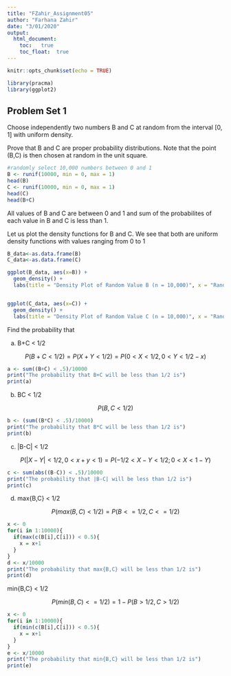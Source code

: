 ---
title: "FZahir_Assignment05"
author: "Farhana Zahir"
date: "3/01/2020"
output: 
  html_document:
    toc:   true
    toc_float:  true
---

```{r setup, include=FALSE}
knitr::opts_chunk$set(echo = TRUE)
```

```{r}
library(pracma)
library(ggplot2)
```
## Problem Set 1

Choose independently two numbers B and C at random from the interval [0, 1] with uniform density. 

Prove that B and C are proper probability distributions. Note that the point (B,C) is then chosen at random in the unit square.

```{r}
#randomly select 10,000 numbers between 0 and 1
B <- runif(10000, min = 0, max = 1)
head(B)
C <- runif(10000, min = 0, max = 1)
head(C)
head(B+C)

```

All values of B and C are between 0 and 1 and sum of the probabilites of each value in B and C is less than 1.

Let us plot the density functions for B and C. We see that both are uniform density functions with values ranging from 0 to 1

```{r}
B_data<-as.data.frame(B)
C_data<-as.data.frame(C)

ggplot(B_data, aes(x=B)) + 
  geom_density() +
  labs(title = "Density Plot of Random Value B (n = 10,000)", x = "Random Values")


ggplot(C_data, aes(x=C)) + 
  geom_density() +
  labs(title = "Density Plot of Random Value C (n = 10,000)", x = "Random Values")


```

Find the probability that

a) B+C < 1/2

$$P(B+C<1/2)=P(X+Y<1/2)=P(0<X<1/2,0<Y<1/2−x)$$

```{r}

a <- sum((B+C) < .5)/10000
print("The probability that B+C will be less than 1/2 is")
print(a)
```

b) BC < 1/2

$$P(B,C<1/2)$$

```{r}
b <- (sum((B*C) < .5)/10000)
print("The probability that B*C will be less than 1/2 is")
print(b)
```


c) |B-C| < 1/2

$$P(|X−Y|< 1/2 , 0<x+y<1) = P(−1/2<X−Y<1/2 ; 0< X< 1−Y)$$

```{r}
c <- sum(abs((B-C)) < .5)/10000
print("The probability that |B-C| will be less than 1/2 is")
print(c)
```

d) max{B,C} < 1/2

$$P(max(B,C)<1/2)=P(B<=1/2,C<=1/2)$$

```{r}
x <- 0
for(i in 1:10000){
  if(max(c(B[i],C[i])) < 0.5){
    x = x+1
  }
}
d <- x/10000
print("The probability that max{B,C} will be less than 1/2 is")
print(d)
```

min{B,C} < 1/2

$$P(min(B,C)<=1/2)=1−P(B>1/2,C>1/2)$$

```{r}
x <- 0
for(i in 1:10000){
  if(min(c(B[i],C[i])) < 0.5){
    x = x+1
  }
}
e <- x/10000
print("The probability that min{B,C} will be less than 1/2 is")
print(e)

```
